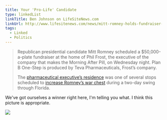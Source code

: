 ```yaml
---
title: Your 'Pro-Life' Candidate
type: linkedList
linkTitle: Ben Johnson on LifeSiteNews.com
linkUrl: http://www.lifesitenews.com/news/mitt-romney-holds-fundraiser-with-manufacturer-of-the-morning-after-pill
tags:
  - Linked
  - Politics
---
```


> Republican presidential candidate Mitt Romney scheduled a $50,000-a-plate fundraiser at the home of Phil Frost, the executive of the company that makes the Morning After Pill, on Wednesday night. Plan B One-Step is produced by Teva Pharmaceuticals, Frost’s company.
>
> The [pharmaceutical executive’s residence](http://www.csmonitor.com/USA/Politics/2012/0516/Mitt-Romney-raising-money-at-home-of-morning-after-pill-exec) was one of several stops scheduled to [increase Romney’s war chest](http://nymag.com/daily/intel/2012/05/romney-fund-raiser-in-curious-location.html) during a two-day swing through Florida.

We've got ourselves a winner right here, I'm telling you what. I think this picture is appropriate.

![](/images/uploads/1436/mitt-romney__560.jpg)
